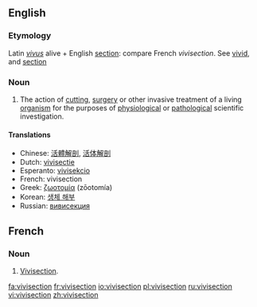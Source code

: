 {{wikipedia}}
==English==

===Etymology===
Latin ''[[vivus]]'' alive + English [[section]]: compare French ''vivisection''.  See [[vivid]], and [[section]]

===Noun===
{{en-noun}}

# The action of [[cutting]], [[surgery]] or other invasive treatment of a living [[organism]] for the purposes of [[physiology|physiological]] or [[pathology|pathological]] scientific investigation.

====Translations====
*Chinese: [[活體解剖]], [[活体解剖]]
*Dutch: [[vivisectie]] {{f}}
*Esperanto: [[vivisekcio]]
*French: vivisection {{f}}
*Greek: [[ζωοτομία]] {{f}} (zōotomía)
*Korean: [[생체 해부]]
*Russian: [[:ru:вивисекция|вивисекция]]

==French==
===Noun===
{{fr-noun|m|s}}

# [[vivisection#English|Vivisection]].


[[fa:vivisection]]
[[fr:vivisection]]
[[io:vivisection]]
[[pl:vivisection]]
[[ru:vivisection]]
[[vi:vivisection]]
[[zh:vivisection]]